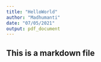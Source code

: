 ---
title: "HelloWorld"
author: "Madhumanti"
date: "07/05/2021"
output: pdf_document
---

## This is a markdown file